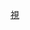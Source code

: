 {{Userbox
  |border-c=
  |border-s=1
  |id=有志者跟我来
  |id-c=white
  |id-fc=#8E2323
  |id-s=10
  |info=这个用户喜欢收看'''[[深圳卫视|<span style="color:#FFFFFF">深圳卫视</span>]]'''的节目。
  |info-c=#8E2323
  |info-fc=white
  |info-s=9
}}<includeonly>[[Category:喜欢观赏深圳卫视的维基人|{{PAGENAME}}]]</includeonly><noinclude>
[[Category:媒體用戶框模板|視]]
</noinclude>